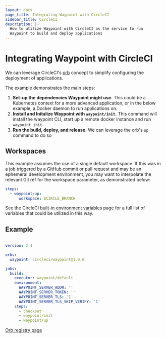 ```yaml
---
layout: docs
page_title: Integrating Waypoint with CircleCI
sidebar_title: CircleCI
description: |-
  How to utilize Waypoint with CircleCI as the service to run
  Waypoint to build and deploy applications
---
```


# Integrating Waypoint with CircleCI

We can leverage CircleCI's [orb](https://circleci.com/orbs/) concept to simplify
configuring the deployment of applications.

The example demonstrates the main steps:

1. **Set-up the dependencies Waypoint might use.** This could be
   a Kubernetes context for a more advanced application, or in the
   below example, a Docker daemon to run applications on.
2. **Install and Initalize Waypoint with `waypoint/init`.** This command will 
   install the waypoint CLI, start up a remote docker instance and run 
   `waypoint init`.
4. **Run the build, deploy, and release.** We can leverage the orb's `up` 
   command to do so

## Workspaces

This example assumes the use of a single default workspace. If this was in a job triggered
by a GitHub commit or pull request and may be an ephemeral development environment, you may
want to interpolate the relevant Git ref for the workspace parameter, as demonstrated below:

```yaml
steps:
  - waypoint/up:
      workspace: $CIRCLE_BRANCH
```

See the CircleCI [built-in environment variables](https://circleci.com/docs/2.0/env-vars/#built-in-environment-variables) page
for a full list of variables that could be utilized in this way.

## Example

```yaml
---
version: 2.1

orbs:
  waypoint: circleci/waypoint@1.0.0

jobs:
  build:
    executor: waypoint/default
    environment:
      WAYPOINT_SERVER_ADDR: ''
      WAYPOINT_SERVER_TOKEN: ''
      WAYPOINT_SERVER_TLS: '1'
      WAYPOINT_SERVER_TLS_SKIP_VERIFY: '1'
    steps:
      - checkout
      - waypoint/init
      - waypoint/up
```

[Orb registry page](https://circleci.com/developer/orbs/orb/circleci/waypoint)
